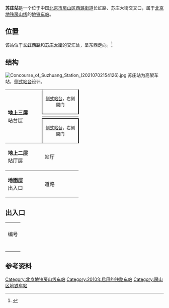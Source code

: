 {{NoteTA
|G1=Railway}}
{{Infobox station
|name = 苏庄
|eng_name = Suzhuang
|linecolour = {{北京地铁颜色|房}}
|image = Platform of Suzhuang 202105.jpg
|caption = 苏庄站站台及轨行区
|other_name = 
|country = {{PRC}}
|borough = [[北京市|北京市]][[房山区|房山区]][[西潞街道|西潞街道]]
|address = 长虹西路、苏庄大街交叉口
|coordinates = {{coord|39.72187|116.11892|type:adm3rd_region:CN-11|display=inline,title}}
|elevation = 
|operator = [[北京市地铁运营有限公司|北京市地铁运营有限公司]]
|lines = {{北京地铁线路名|房|SL}}
|distance = 
|platform = 2个[[侧式站台|侧式站台]]
|tracks = 2条
|bus_routes = 
|bus_stands = 
|connections = 公交线路：<br/>833、897、F1内/外环、F2内/外环、F5内/外环、F13、F15、F28、F31、F37、F41、F42、F46、F61、F68、F69、F70、F76、涿州19路支线<br/>（地铁苏庄站）<br/>907、993、934、971、F35、F36、F57（苏庄大街）
|structure = 高架车站
|hall = 整体式站厅
|depth = 
|levels = 
|interchange = 
|exits = 4个
|elevator = 
|escalator = 
|architect = 
|architectural_style = 
|colour = 灰色、橙色
|type = 
|status = 运营中
|code = 
|zone = 
|classification = 
|website = 
|built = 
|opened = 2010年12月30日
|pass_year = 
|passengers = 
|pass_system = 
|pass_rank = 
|mpassengers = 
|trains = 
|station_hours = 
|hours = 
|first = {{北京地铁线路名|房|S}}
:往{{北京地铁起讫站|房山|L}}：05:00
:往{{北京地铁起讫站|房山|R}}：06:29
|last = {{北京地铁线路名|房|S}}
:往{{北京地铁起讫站|房山|L}}：22:22
:往{{北京地铁起讫站|房山|R}}：23:56
|adjacent = {{adjacent stations|system=北京地铁|line=房|left=良乡南关|right=阎村东|note-left=1.331km|note-mid=距离[[东管头南站|东管头南]]29.152km|note-right=2.305km}}
|other_services = 
|route_map = {{Routemap|inline=yes|map=
uSTRf\uSTRg~~ ~~{{rmr|Licon=U|{{stl|北京地铁|良乡南关}}}}
uABZg2\uSTR+c3
uSTR+c1\uABZg+4
uSTR+BSr\uSTR+BSl
uSTR+BSr\uSTR+BSl
\uSTR\uABZg2\uENDEa!~uSTRc3
\uABZg2\uABZg3!~uSTRc1\uABZg+4
\uABZg+1\uABZg+4\uSTR
uSTRc2\uABZg3\uSTR\uSTR
uSTR+1\uSTR+c4\uSTR\uSTR
uSTR\uSTR\uSTR+c2\uSTR3
uSTR\uSTR+c2\uKRZ3+1o\uSTRc4
uSTR3!~uSTRc2\uKRZ3+1o\uSTR+c4\~~ ~~{{rmr|Licon=L|阎村车辆段}}
uSTR3+1!~uSTRc4\uSTR+c4\uSTR\
uSTRc4\uSTRf\uSTRg\~~ ~~{{rmr|Licon=D|{{stl|北京地铁|阎村东}}}}
}}
}}
'''苏庄站'''是一个位于中国[[北京市|北京市]][[房山区|房山区]][[西潞街道|西潞街道]]长虹路、苏庄大街交叉口，属于[[北京地铁|北京地铁]][[北京地铁房山线|房山线]]的[[地铁车站|地铁车站]]。

== 位置 ==
该站位于[[长虹西路_(良乡)|长虹西路]]和[[苏庄大街|苏庄大街]]的交汇处，呈东西走向。<ref>{{cite web|url=http://www.bjghw.gov.cn/web/static/articles/catalog_14300/article_ff808081271d5bde01278a0a8f0901ce/ff808081271d5bde01278a0a8f0901ce.html|title=轨道交通房山线规划方案公告|publisher=[[北京市规划委员会|北京市规划委员会]]|date=2010-03-23|accessdate=2010-12-25|archive-url=https://web.archive.org/web/20100728091831/http://www.bjghw.gov.cn/web/static/articles/catalog_14300/article_ff808081271d5bde01278a0a8f0901ce/ff808081271d5bde01278a0a8f0901ce.html|archive-date=2010-07-28|dead-url=yes}}</ref>

== 结构 ==
[[File:Concourse_of_Suzhuang_Station_(20210702154126).jpg|thumb]]
苏庄站为高架车站，[[侧式站台|侧式站台]]设计。
{|cellspacing=0 cellpadding=3
|style="border-top:solid 1px gray;border-bottom:solid 1px gray;" rowspan=4 width=100|'''地上三层'''<br />站台层
|style="border-top:solid 1px gray;border-right:solid 2px black;border-left:solid 2px black;border-bottom:solid 2px black;" colspan=2|<center><small>[[侧式站台|侧式站台]]，右側開门</small></center>
|-
|style="border-bottom:solid 1px gray;" width=100|{{arrow|L}}
|style="border-bottom:solid 1px gray;" width=350|{{北京地铁线路名|房|c}} <!--非跨线车--> 往{{站|东管头南}} <!--/ 跨线车往{{站|国家图书馆}} ({{北京地铁线路名|9|c}}) -->  <small>（{{站|良乡南关}}）</small>
|-
|{{arrow|R}}
|{{北京地铁线路名|房|c}}往{{站|阎村东}}<small>（終點站）</small>
|-
|style="border-right:solid 2px black;border-left:solid 2px black;border-top:solid 2px black;border-bottom:solid 1px gray;" colspan=2|<center><small>[[侧式站台|侧式站台]]，右側開门</small></center>
|-
|style="border-bottom:solid 1px gray;"|'''地上二层'''<br />站厅层
|style="border-bottom:solid 1px gray;"|站厅
|style="border-bottom:solid 1px gray;"|客服中心、进出站闸机
|-
|style="border-bottom:solid 1px gray;"|'''地面层'''<br />出入口
|style="border-bottom:solid 1px gray;"|道路
|style="border-bottom:solid 1px gray;"|A-B出入口
|}

== 出入口 ==
{| class="wikitable"
| colspan="5" align="center" bgcolor="{{北京地铁颜色|房}}" |
|-
! 编号
! 指示
! 建议前往的目的地
! 照片
! 无障碍设施
|-
|{{港鐵出口|A|1|附=升}}
|长虹西路、苏庄大街
|良乡中心小学、北京工商大学附属中学
|[[File:Exit_A1_of_Suzhuang_Station_(20210702153823).jpg|150px]]
|[[File:Exit_A_lift_of_Suzhuang_Station_(20210702153943).jpg|150px]]
|-
|{{港鐵出口|A|2}}
|长虹西路、苏庄东街
|良乡经济开发区
|[[File:Exit_A2_of_Suzhuang_Station_(20210702153915).jpg|150px]]
|{{n/a}}
|-
|{{港鐵出口|B|附=升}}
|长虹西路、翠柳大街
|佳世苑小区
|[[File:Exit_B_of_Suzhuang_Station_(20210702153343).jpg|150px]]
|[[File:Exit_B_lift_of_Suzhuang_Station_(20210702153512).jpg|150px]]
|-
| colspan="5" bgcolor="#EEEEEE" | {{港鐵出口|註=升}}
|}

== 参考资料 ==
{{commonscat|Suzhuang Station}}
{{reflist}}

{{北京地铁房山线}}

[[Category:北京地铁房山线车站|Category:北京地铁房山线车站]]
[[Category:2010年启用的铁路车站|Category:2010年启用的铁路车站]]
[[Category:房山区地铁车站|Category:房山区地铁车站]]